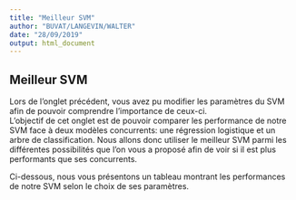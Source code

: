 ```yaml
---
title: "Meilleur SVM"
author: "BUVAT/LANGEVIN/WALTER"
date: "28/09/2019"
output: html_document
---
```




## Meilleur SVM

Lors de l'onglet précédent, vous avez pu modifier les paramètres du SVM afin de pouvoir comprendre l'importance de ceux-ci.  
L'objectif de cet onglet est de pouvoir comparer les performance de notre SVM face à deux modèles concurrents: une régression logistique et un arbre de classification. Nous allons donc utiliser le meilleur SVM parmi les différentes possibilités que l'on vous a proposé afin de voir si il est plus performants que ses concurrents.  

Ci-dessous, nous vous présentons un tableau montrant les performances de notre SVM selon le choix de ses paramètres. 


